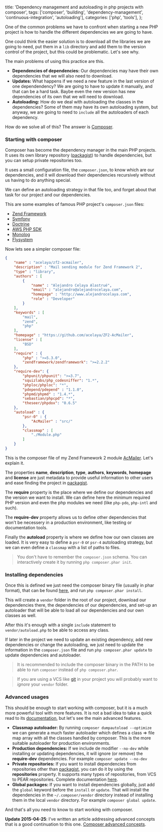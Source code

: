   title: 'Dependency management and autoloading in php projects with composer',
  tags: ['composer', 'building', 'dependency-management', 'continuous-integration', 'autoloading'],
  categories: ['php', 'tools'],
};

One of the common problems we have to confront when starting a new PHP project is how to handle the different dependencies we are going to have.

One could think the easier solution is to download all the libraries we are going to need, put them in a `lib` directory and add them to the version control of the project, but this could be problematic. Let's see why.

The main problems of using this practice are this.

* **Dependencies of dependencies:** Our dependencies may have their own dependencies that we will also need to download.
* **Updates:** What happens if we need a new feature in the last version of one dependendency? We are going to have to update it manually, and that can be a hard task. Baybe even the new version has new dependencies of its own that we will need to download.
* **Autoloading:** How do we deal with autoloading the classes in the dependencies? Some of them may have its own autoloading system, but anyway, we are going to need to `include` all the autoloaders of each dependency.

How do we solve all of this? The answer is [Composer](http://getcomposer.org).

### Starting with composer

Composer has become the dependency manager in the main PHP projects. It uses its own library repository ([packagist](https://packagist.org/)) to handle dependencies, but you can setup private repositories too.

It uses a small configuration file, the `composer.json`, to know which are our dependencies, and it will download their dependencies recursively without us having to do anything special.

We can define an autoloading strategy in that file too, and forget about that task for our project and our dependencies.

This are some examples of famous PHP project's `composer.json` files:

* [Zend Framework](https://github.com/zendframework/zf2/blob/master/composer.json)
* [Symfony](https://github.com/symfony/symfony/blob/master/composer.json)
* [Doctrine](https://github.com/doctrine/doctrine2/blob/master/composer.json)
* [AWS PHP SDK](https://github.com/aws/aws-sdk-php/blob/master/composer.json)
* [Monolog](https://github.com/Seldaek/monolog/blob/master/composer.json)
* [Flysystem](https://github.com/thephpleague/flysystem/blob/master/composer.json)

Now lets see a simpler composer file:

```json
{
    "name" : "acelaya/zf2-acmailer",
    "description" : "Mail sending module for Zend Framework 2",
    "type" : "library",
    "authors" : [
        {
            "name" : "Alejandro Celaya Alastrué",
            "email" : "alejandro@alejandrocelaya.com",
            "homepage" : "http://www.alejandrocelaya.com",
            "role" : "Developer"
        }
    ],
    "keywords" : [
        "mail",
        "zend",
        "php"
    ],
    "homepage" : "https://github.com/acelaya/ZF2-AcMailer",
    "license" : [
        "BSD"
    ],
    "require" : {
        "php" : ">=5.3.0",
        "zendframework/zendframework": ">=2.2.2"
    },
    "require-dev": {
        "phpunit/phpunit": ">=3.7",
        "squizlabs/php_codesniffer": "1.*",
        "phploc/phploc": "*",
        "pdepend/pdepend" : "1.1.0",
        "phpmd/phpmd" : "1.4.*",
        "sebastian/phpcpd": "*",
        "theseer/phpdox": "0.6.5"
    },
    "autoload" : {
        "psr-0" : {
            "AcMailer" : "src/"
        },
        "classmap" : [
            "./Module.php"
        ]
    }
}
```

This is the composer file of my Zend Framework 2 module [AcMailer](https://github.com/acelaya/ZF2-AcMailer). Let's explain it.

The properties **name**, **description**, **type**, **authors**, **keywords**, **homepage** and **license** are just metadata to provide useful information to other users and ease finding the project in [packagist](https://packagist.org/).

The **require** property is the place where we define our dependencies and the version we want to install. We can define here the minimum required PHP version and even the php modules we need (like `php-pdo`, `php-intl` and such).

The **require-dev** property allows us to define other dependencies that won't be necessery in a production environment, like testing or documentation tools.

Finally the **autoload** property is where we define how our own classes are loaded. It is very easy to define a `psr-0` or `psr-4` autoloading strategy, but we can even define a `classmap` with a list of paths to files.

> You don't have to remember the `composer.json` schema. You can interactively create it by running `php composer.phar init`.

### Installing dependencies

Once this is defined we just need the composer binary file (usually in phar format), that can be found [here](https://getcomposer.org/download/), and run `php composer.phar install`.

This will create a `vendor` folder in the root of our project, download our dependencies there, the dependencies of our dependencies, and set-up an autoloader that will be able to load all our dependencies and our own classes as well.

After this it's enough with a single `include` statement to `vendor/autoload.php` to be able to access any class.

If later in the project we need to update an existing dependency, add new dependencies or change the autoloading, we just need to update the information in the `composer.json` file and run `php composer.phar update` to update dependencies and autoloader.

> It is recommended to include the composer binary in the PATH to be able to run `composer` instead of `php composer.phar`.

> If you are using a VCS like [git](https://git-scm.com/) in your project you will probably want to *ignore* your `vendor` folder.

### Advanced usages

This should be enough to start working with composer, but it is a much more powerful tool with more features. It is not a bad idea to take a quick read to its [documentation](https://getcomposer.org/doc/), but let's see the main advanced features.

* **Classmap autoloader:** By running `composer dumpautoload --optimize` we can generate a much faster autoloader which defines a class => file map array with all the classes handled by composer. This is the more suitable autoloader for production environments.
* **Production dependencies:** If we include de modifier `--no-dev` while installing or updating dependencies, it will ignore (or remove) the **require-dev** dependencies. For example `composer update --no-dev`
* **Private repositories:** If you want to install dependencies from repositories other than [packagist](https://packagist.org/), you can do it by using the **repositories** property. It supports many types of repositories, from VCS to PEAR repositories. Complete documentation [here](https://getcomposer.org/doc/05-repositories.md).
* **Global packages:** If you want to install dependencies globally, just add the `global` keyword before the `install` or `update`. That will install the dependencies in the `~/.composer/vendor` directory instead of installing them in the local `vendor` directory. For example `composer global update`.

And that's all you need to know to start working with composer.

**Update 2015-04-25**: I've written an article addressing advanced concepts that is a good continuation to this one. [Composer advanced concepts](/2015/04/25/composer-advanced-concepts/).
